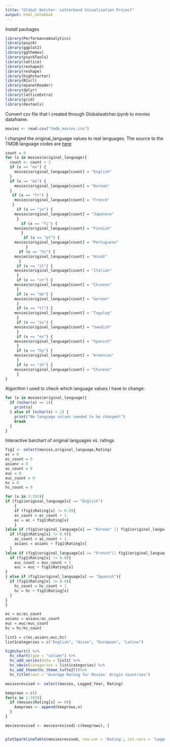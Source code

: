 ```yaml
---
title: "Global Watcher- Letterboxd Visualization Project"
output: html_notebook
---
```


Install packages
```r
library(PerformanceAnalytics)
library(psych)
library(ggplot2)
library(ggthemes)
library(psychTools)
library(lattice)
library(reshape2)
library(reshape)
library(highcharter)
library(RCurl)
library(epanetReader)
library(dplyr)
library(latticeExtra)
library(grid)
library(devtools)
```

Convert csv file that I created through Globalwatcher.ipynb to movies dataframe.
```r
movies <- read.csv("tmdb_movies.csv")
```

I changed the original_language values to real languages. The source to the TMDB language codes are [here](https://github.com/travisbell/tmdb-web-translations/blob/main/languages/en-US.yml) 
```r
count = 0
for (x in movies$original_language){
  count <- count + 1
  if (x == "en") {
    movies$original_language[count] = "English"
  }
  if (x == "ko") {
    movies$original_language[count] = "Korean"
  }
   if (x == "fr") {
    movies$original_language[count] = "French"
   }
     if (x == "ja") {
    movies$original_language[count] = "Japanese"
     }
       if (x == "fi") {
    movies$original_language[count] = "Finnish"
       }
        if (x == "pt") {
    movies$original_language[count] = "Portuguese"
         }
      if (x == "hi") {
    movies$original_language[count] = "Hindi"
      }
     if (x == "it") {
    movies$original_language[count] = "Italian"
     }
     if (x == "cn") {
    movies$original_language[count] = "Chinese"
     }
     if (x == "de") {
    movies$original_language[count] = "German"
     }
     if (x == "tl") {
    movies$original_language[count] = "Tagalog"
     }
     if (x == "sv") {
    movies$original_language[count] = "Swedish"
     }
     if (x == "es") {
    movies$original_language[count] = "Spanish"
     }
     if (x == "hy") {
    movies$original_language[count] = "Armenian"
     }
     if (x == "zh") {
    movies$original_language[count] = "Chinese"
     }
}
```

Algorithm I used to check which language values I have to change.
```r
for (x in movies$original_language){
  if (nchar(x) == 2){
    print(x)
  } else if (nchar(x) > 2) {
    print("No language values needed to be changed!")
    break
  }
}
```

Interactive barchart of original languages vs. ratings
```r
fig1 <- select(movies,original_language,Rating)
ec = 0
ec_count = 0
asianc = 0
ac_count = 0
euc = 0
euc_count = 0
hc = 0
hc_count = 0

for (x in 1:393){
if (fig1$original_language[x] == "English")
    {
    if (fig1$Rating[x] != 0.0){
    ec_count = ec_count + 1
    ec = ec + fig1$Rating[x] 
    }
}else if (fig1$original_language[x] == "Korean" || fig1$original_language[x] == "Japanese"|| fig1$original_language[x] == "Hindi"|| fig1$original_language[x] == "Chinese"|| fig1$original_language[x] == "Tagalog"|| fig1$original_language[x] == "Chinese"){
  if (fig1$Rating[x] != 0.0){
    ac_count = ac_count + 1
    asianc = asianc + fig1$Rating[x] 
  }
}else if (fig1$original_language[x] == "French"|| fig1$original_language[x] == "Finnish"|| fig1$original_language[x] == "Portuguese"|| fig1$original_language[x] == "Italian"|| fig1$original_language[x] == "German"|| fig1$original_language[x] == "Swedish"|| fig1$original_language[x] == "Armenian"){
  if (fig1$Rating[x] != 0.0){
    euc_count = euc_count + 1
    euc = euc + fig1$Rating[x]
}
} else if (fig1$original_language[x] == "Spanish"){
  if (fig1$Rating[x] != 0.0){
    hc_count = hc_count + 1
    hc = hc + fig1$Rating[x]
  }
}
}

ec = ec/ec_count
asianc = asianc/ac_count
euc = euc/euc_count
hc = hc/hc_count

```

```r
list1 = c(ec,asianc,euc,hc)
list1categories = c("English", "Asian", "European", "Latino")

highchart() %>%
  hc_chart(type = "column") %>%
  hc_add_series(data = list1) %>%
  hc_xAxis(categories = list1categories) %>%
  hc_add_theme(hc_theme_tufte2())%>%
  hc_title(text = "Average Rating for Movies' Origin Countries")

```
```r
moviesrevised <- select(movies, Logged_Year, Rating)

keeprows = c()
for(x in 1:393){
  if (movies$Rating[x] == 0){
    keeprows <- append(keeprows,x)
  }
}

moviesrevised <- moviesrevised[-c(keeprows), ] 


plotSparklineTable(moviesrevised, row.var = 'Rating', col.vars = 'Logged_Year')
```




